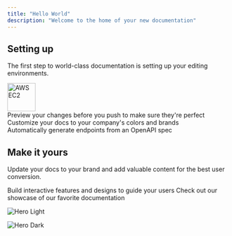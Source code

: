```yaml
---
title: "Hello World"
description: "Welcome to the home of your new documentation"
---
```


## Setting up

The first step to world-class documentation is setting up your editing environments.

<CardGroup cols={4}>
  <Card title="Edit Your Docs" icon="pen-to-square" href="https://support.configview.com/ec2">
    <div style={{
      minHeight: "100px",
      display: "flex",
      justifyContent: "center",
      alignItems: "center"
    }}>
      <img
        src="/images/aws-ec2.png"
        alt="AWS EC2"
        width="64"
        height="64"
      />
    </div>
  </Card>

  <Card title="Preview Changes" icon="image" href="https://mintlify.com/docs/development">
    <div style={{
      minHeight: "100px",
      display: "flex",
      justifyContent: "center",
      alignItems: "center",
      textAlign: "center"
    }}>
      Preview your changes before you push to make sure they're perfect
    </div>
  </Card>

  <Card title="Customize Style" icon="palette" href="https://mintlify.com/docs/settings/global">
    <div style={{
      minHeight: "100px",
      display: "flex",
      justifyContent: "center",
      alignItems: "center",
      textAlign: "center"
    }}>
      Customize your docs to your company's colors and brands
    </div>
  </Card>

  <Card title="Reference APIs" icon="code" href="https://mintlify.com/docs/api-playground/openapi">
    <div style={{
      minHeight: "100px",
      display: "flex",
      justifyContent: "center",
      alignItems: "center",
      textAlign: "center"
    }}>
      Automatically generate endpoints from an OpenAPI spec
    </div>
  </Card>
</CardGroup>

## Make it yours

Update your docs to your brand and add valuable content for the best user conversion.

<CardGroup cols={2}>
  <Card title="Add Components" icon="screwdriver-wrench" href="https://mintlify.com/docs/content/components/accordions">
    Build interactive features and designs to guide your users
  </Card>
  <Card title="Get Inspiration" icon="stars" href="https://mintlify.com/customers">
    Check out our showcase of our favorite documentation
  </Card>
</CardGroup>

<img
  className="block dark:hidden"
  src="/images/hero-light.png"
  alt="Hero Light"
/>

<img
  className="hidden dark:block"
  src="/images/hero-dark.png"
  alt="Hero Dark"
/>